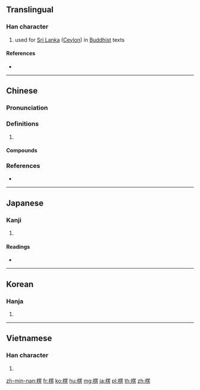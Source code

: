 ==Translingual==

===Han character===
{{Han char|rn=75|rad=木|as=09|sn=13|four=46927|canj=DWLS|ids=⿰木⿱罒方}}

# used for [[Sri Lanka]] ([[Ceylon]]) in [[Buddhist]] texts

====References====
* {{Han ref|kx=0540.080|dkj=15149|dj=0927.150|hdz=21250.100|uh=695E|ud=26974|bh=B7AB|bd=47019}}

----

==Chinese==
{{zh-forms}}

===Pronunciation===
{{zh-pron
|m=léng
|c=ling4,ling6
|mc=y
|oc=y
|cat=
}}

===Definitions===
{{zh-hanzi}}

# {{rfdef|zh}}

====Compounds====
{{zh-der|傻楞楞|床楞|忒楞|忒楞楞|忒楞楞騰|拉卜楞|支楞|楞伽經|楞住|楞嚴經|楞子眼|楞小子|楞層|楞柯柯|楞楞傻傻|楞楞睜睜|楞睜|楞頭青|漠楞楞|瓦楞|瓦楞子|瓦楞帽|瓦楞紙|發楞|色楞格河|閣楞}}

===References===
* {{R:yue:Hanzi}}

----

==Japanese==

===Kanji===
{{ja-kanji|grade=|rs=木09}}

# {{defn|lang=ja|sort=木09}}

====Readings====
* {{ja-readings|on=[[ろう]] (rō), [[りょう]] (ryō)|kun=[[かど]] (kado)}}

----

==Korean==

===Hanja===
{{ko-hanja|hangeul=[[릉]], [[능]]|eumhun=|rv=reung, neung|mr=rŭng, nŭng|y=lung, nung}}

# {{defn|lang=ko|sort=木09}}

----

==Vietnamese==

===Han character===
{{vi-hantu|[[lăng]]|rs=木09}}

# {{defn|lang=vi|sort=木09}}

[[zh-min-nan:楞]]
[[fr:楞]]
[[ko:楞]]
[[hu:楞]]
[[mg:楞]]
[[ja:楞]]
[[pl:楞]]
[[th:楞]]
[[zh:楞]]